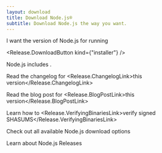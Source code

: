 ```yaml
---
layout: download
title: Download Node.js®
subtitle: Download Node.js the way you want.
---
```


<section>
I want the <Release.VersionDropdown /> version of Node.js for <Release.OperatingSystemDropdown exclude={["LINUX", "AIX"]} /> running <Release.BitnessDropdown />

<Release.DownloadButton kind={"installer"} />
</section>

<section>
Node.js includes <Release.NpmLink />.

Read the changelog for <Release.ChangelogLink>this version</Release.ChangelogLink>

Read the blog post for <Release.BlogPostLink>this version</Release.BlogPostLink>

Learn how to <Release.VerifyingBinariesLink>verify signed SHASUMS</Release.VerifyingBinariesLink>

Check out all available Node.js <LinkWithArrow href="https://nodejs.org/dist/">download options</LinkWithArrow>

Learn about <LinkWithArrow href="/about/previous-releases">Node.js Releases</LinkWithArrow>

</section>
